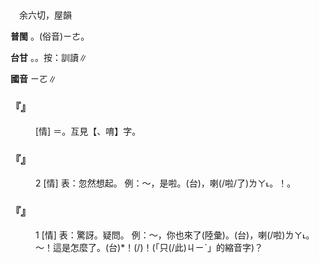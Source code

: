 
=={{ruby|唷|ㄧㄛ}}==

　余六切，屋韻

'''普閩''' {{ruby|(文)|ㄧㆦㆶ ͘}}。(俗音)<rt>ㄧㄜ</rt>{{ruby|、|ㄧㄛ}}。

'''台甘''' {{ruby|(文)|ㄧㆦㆶ ͘}}。{{ruby|(語)|ㆮㆷ ͘}}。按：訓讀∥

'''國音''' <rt>ㄧㄛ</rt>∥

    

==='''『{{ruby|啊|ㄛ}}{{ruby|唷|ㄧㄛ}}』'''===
: [情] ＝{{ruby|喔|ㄛ}}{{ruby|唷|ㄧㄛ}}。互見【{{ruby|啊|ㄚ}}、唷】字。
    

==='''『{{ruby|唷|ㄧㄛ}}』'''===
:2  [情] 表：忽然想起。 例：～，是啦。(台){{ruby|啊|ㄚ˪}}{{ruby|阿|ㄚ}}，{{ruby|著|ㄉㄧㄜㆷ ͘}}喇(/啦/了)<rt>ㄌㄚ˪</rt>。{{ruby|( )|ㆥㆷ}}{{ruby|( )|ㆤˊ}}！{{ruby|有|ㄨ˫}}{{ruby|影|ㄧㆩˋ}}{{ruby|<mark>&#xffbfd;</mark>|ㄏㆧㆷ}}{{ruby|喔|ㆦ˪}}。
    

==='''『{{ruby|唷|ㄧㄛ}}』'''===
:1  [情] 表：驚訝。疑問。 例：～，你也來了(陸彙)。(台){{ruby|唉|ㄞ}}，{{ruby|汝|·ㄌㄧˋ}}{{ruby|亦|ㄧㄚㆷ ͘}}{{ruby|來|ㄌㄞˊ}}喇(/啦)<rt>ㄌㄚ˪</rt>。 ～！這是怎麼了。(台){{ruby|噯|ㄞㆷ ͘}}*！{{ruby|唉|ㄞ}}(/{{ruby|唉|ㄞ}}{{ruby|唷|ㄧㄜㆷ ͘}})！{{ruby|<mark>&#xffacb;</mark>|ㄗㆤ}}(「只(/此)<rt>ㄐㄧˋ</rt>{{ruby|個|ㆤˊ}}」的縮音字){{ruby|是|ㄒㄧ˫}}{{ruby|按|ㄢ˪}}{{ruby|怎|ㄗㄨㆩˋ}}{{ruby|樣|ㄧㆧ˫}}{{ruby|/|ㄧㆫˊ}}{{ruby|仔|ㄚ}}{{ruby|咧|ㄌㆤ˪}}？
    
